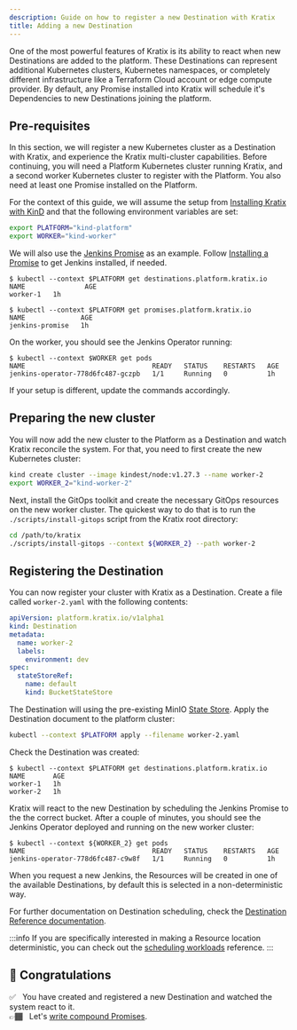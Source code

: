 ```yaml
---
description: Guide on how to register a new Destination with Kratix
title: Adding a new Destination
---
```


One of the most powerful features of Kratix is its ability to react when new Destinations are added to the platform. These Destinations can represent additional Kubernetes clusters, Kubernetes namespaces, or completely different infrastructure like a Terraform Cloud account or edge compute provider. By default, any Promise installed into Kratix will schedule it's Dependencies to new Destinations joining the platform.

## Pre-requisites

In this section, we will register a new Kubernetes cluster as a Destination with Kratix, and
experience the Kratix multi-cluster capabilities. Before continuing, you will need a Platform
Kubernetes cluster running Kratix, and a second worker Kubernetes cluster to
register with the Platform. You also need at least one Promise installed on
the Platform.

For the context of this guide, we will assume the setup from [Installing Kratix
with KinD](./installing-kratix) and that the following environment variables are
set:

```bash
export PLATFORM="kind-platform"
export WORKER="kind-worker"
```

We will also use the [Jenkins
Promise](https://github.com/syntasso/kratix-marketplace/tree/main/jenkins) as an
example. Follow [Installing a Promise](./installing-a-promise) to get Jenkins
installed, if needed.

```shell-session
$ kubectl --context $PLATFORM get destinations.platform.kratix.io
NAME               AGE
worker-1   1h

$ kubectl --context $PLATFORM get promises.platform.kratix.io
NAME              AGE
jenkins-promise   1h
```

On the worker, you should see the Jenkins Operator running:

```shell-session
$ kubectl --context $WORKER get pods
NAME                                READY   STATUS    RESTARTS   AGE
jenkins-operator-778d6fc487-gczpb   1/1     Running   0          1h
```

If your setup is different, update the commands accordingly.

## Preparing the new cluster

You will now add the new cluster to the Platform as a Destination and watch Kratix reconcile the
system. For that, you need to first create the new Kubernetes cluster:

```bash
kind create cluster --image kindest/node:v1.27.3 --name worker-2
export WORKER_2="kind-worker-2"
```

Next, install the GitOps toolkit and create the necessary GitOps resources on the new worker cluster. The quickest
way to do that is to run the `./scripts/install-gitops` script from the Kratix root
directory:

```bash
cd /path/to/kratix
./scripts/install-gitops --context ${WORKER_2} --path worker-2
```

## Registering the Destination

You can now register your cluster with Kratix as a Destination. Create a file called `worker-2.yaml` with the
following contents:

```yaml title="worker-2.yaml"
apiVersion: platform.kratix.io/v1alpha1
kind: Destination
metadata:
  name: worker-2
  labels:
    environment: dev
spec:
  stateStoreRef:
    name: default
    kind: BucketStateStore
```

The Destination will using the pre-existing MinIO [State Store](/main/reference/statestore/intro).
Apply the Destination document to the platform cluster:

```bash
kubectl --context $PLATFORM apply --filename worker-2.yaml
```

Check the Destination was created:

```shell-session {4}
$ kubectl --context $PLATFORM get destinations.platform.kratix.io
NAME       AGE
worker-1   1h
worker-2   1h
```

Kratix will react to the new Destination by scheduling the Jenkins Promise
to the the correct bucket. After a couple of minutes, you should see the Jenkins Operator
deployed and running on the new worker cluster:

```shell-session {3}
$ kubectl --context ${WORKER_2} get pods
NAME                                READY   STATUS    RESTARTS   AGE
jenkins-operator-778d6fc487-c9w8f   1/1     Running   0          1h
```

When you request a new Jenkins, the Resources will be created in one of the available Destinations, by default this is selected in a non-deterministic way.

For further documentation on Destination scheduling, check the [Destination Reference
documentation](../reference/destinations/intro).

:::info
If you are specifically interested in making a Resource location deterministic, you can check out the [scheduling workloads](../reference/multidestination-management#workloads) reference.
:::

## 🎉 Congratulations

✅&nbsp;&nbsp; You have created and registered a new Destination and watched the system react to it.<br />
👉🏾&nbsp;&nbsp; Let's [write compound Promises](./compound-promises).
